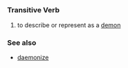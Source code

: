 =={{en}}==
===Transitive Verb===
# to describe or represent as a [[demon]]

===See also===
*[[daemonize]]